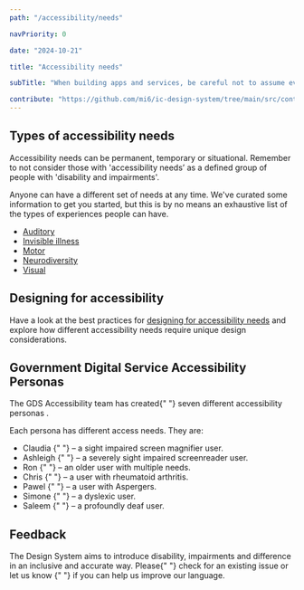 ```yaml
---
path: "/accessibility/needs"

navPriority: 0

date: "2024-10-21"

title: "Accessibility needs"

subTitle: "When building apps and services, be careful not to assume everyone is like you."

contribute: "https://github.com/mi6/ic-design-system/tree/main/src/content/structured/accessibility/needs/index.mdx"
---
```


## Types of accessibility needs

Accessibility needs can be permanent, temporary or situational. Remember to not consider those with 'accessibility needs’ as a defined group of people with 'disability and impairments'.

Anyone can have a different set of needs at any time. We've curated some information to get you started, but this is by no means an exhaustive list of the types of experiences people can have.

- [Auditory](/accessibility/needs/auditory)
- [Invisible illness](/accessibility/needs/invisible)
- [Motor](/accessibility/needs/motor)
- [Neurodiversity](/accessibility/needs/neurodiversity)
- [Visual](/accessibility/needs/visual)

## Designing for accessibility

Have a look at the best practices for [designing for accessibility needs](/accessibility/needs/general) and explore how different accessibility needs require unique design considerations.

## Government Digital Service Accessibility Personas

<p>
  The GDS Accessibility team has created{" "}
  <ic-link
    target="_blank"
    href="https://alphagov.github.io/accessibility-personas/"
    rel="noreferrer noopener nofollow"
    id="fn-1"
  >
    seven different accessibility personas
  </ic-link>
  .
</p>

Each persona has different access needs. They are:

<ul>
  <li>
    <ic-link
      target="_blank"
      href="https://alphagov.github.io/accessibility-personas/claudia/"
      rel="noreferrer noopener nofollow"
    >
      Claudia
    </ic-link>{" "}
    &ndash; a sight impaired screen magnifier user.
  </li>
  <li>
    <ic-link
      target="_blank"
      href="https://alphagov.github.io/accessibility-personas/ashleigh/"
      rel="noreferrer noopener nofollow"
    >
      Ashleigh
    </ic-link>{" "}
    &ndash; a severely sight impaired screenreader user.
  </li>
  <li>
    <ic-link
      target="_blank"
      href="https://alphagov.github.io/accessibility-personas/ron/"
      rel="noreferrer noopener nofollow"
    >
      Ron
    </ic-link>{" "}
    &ndash; an older user with multiple needs.
  </li>
  <li>
    <ic-link
      target="_blank"
      href="https://alphagov.github.io/accessibility-personas/chris/"
      rel="noreferrer noopener nofollow"
    >
      Chris
    </ic-link>{" "}
    &ndash; a user with rheumatoid arthritis.
  </li>
  <li>
    <ic-link
      target="_blank"
      href="https://alphagov.github.io/accessibility-personas/pawel/"
      rel="noreferrer noopener nofollow"
    >
      Pawel
    </ic-link>{" "}
    &ndash; a user with Aspergers.
  </li>
  <li>
    <ic-link
      target="_blank"
      href="https://alphagov.github.io/accessibility-personas/simone/"
      rel="noreferrer noopener nofollow"
    >
      Simone
    </ic-link>{" "}
    &ndash; a dyslexic user.
  </li>
  <li>
    <ic-link
      target="_blank"
      href="https://alphagov.github.io/accessibility-personas/saleem/"
      rel="noreferrer noopener nofollow"
    >
      Saleem
    </ic-link>{" "}
    &ndash; a profoundly deaf user.
  </li>
</ul>

## Feedback

<p>
  The Design System aims to introduce disability, impairments and difference in
  an inclusive and accurate way. Please{" "}
  <ic-link
    target="_blank"
    href="https://github.com/mi6/ic-design-system/issues"
    rel="noreferrer noopener nofollow"
  >
    check for an existing issue or let us know
  </ic-link>{" "}
  if you can help us improve our language.
</p>
